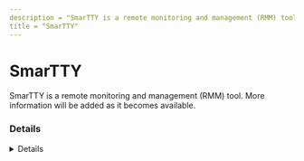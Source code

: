 ---
description = "SmarTTY is a remote monitoring and management (RMM) tool. More information will be added as it becomes available."
title = "SmarTTY"
---



# SmarTTY

SmarTTY is a remote monitoring and management (RMM) tool. More information will be added as it becomes available.

### Details
<Details author={""}
         category={""}
         created={""}
         website={""}
         lastModified={""}
         privileges={""}
         free={ false }
         verification={ false }
/>

#### Installation Paths
<Card code={ ["c:\\Program Files (x86)\\Sysprogs\\SmarTTY\\*", "*\\Sysprogs\\SmarTTY\\*", "*\\SmarTTY.exe"] }/>





### Forensic Artifacts








### Detections
- Detects potential processes activity of SmarTTY RMM tool
  - [Sigma Rule](https://github.com/magicsword-io/LOLRMM/blob/main/detections/sigma/smartty_processes_sigma.yml)


